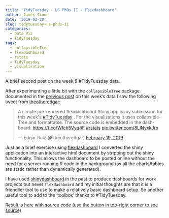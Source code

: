 ```yaml
---
title: 'TidyTuesday - US PhDs II - Flexdashboard'
author: James Stone
date: '2019-02-20'
slug: tidytuesday-us-phds-ii
categories:
  - Data Viz
  - TidyTuesday
tags:
  - collapsibleTree
  - flexdashboard
  - rstats
  - TidyTuesday
  - visualisation
---
```


A brief second post on the week 9 #TidyTuesday data. 

After experimenting a little bit with the `collapsibleTree` package documented in the [previous post](http://jstone.netlify.com/post/tidytuesday-us-phds/) on this week's data I saw the following tweet from [theotheredgar](https://twitter.com/theotheredgar): 

<blockquote class="twitter-tweet" data-partner="tweetdeck"><p lang="en" dir="ltr">A simple pre-rendered flexdashboard Shiny app is my submission for this week&#39;s <a href="https://twitter.com/hashtag/TidyTuesday?src=hash&amp;ref_src=twsrc%5Etfw">#TidyTuesday</a> .  For the visualizations it uses collapsibleTree and formattable.  The source code is embedded in the dashboard: <a href="https://t.co/Wfch5Vyq4F">https://t.co/Wfch5Vyq4F</a> <a href="https://twitter.com/hashtag/rstats?src=hash&amp;ref_src=twsrc%5Etfw">#rstats</a> <a href="https://t.co/8LlNyxkJro">pic.twitter.com/8LlNyxkJro</a></p>&mdash; Edgar Ruiz (@theotheredgar) <a href="https://twitter.com/theotheredgar/status/1097955862235279360?ref_src=twsrc%5Etfw">February 19, 2019</a></blockquote>
<script async src="https://platform.twitter.com/widgets.js" charset="utf-8"></script>

Just as a brief exercise using [flexdashboard](https://cran.r-project.org/web/packages/flexdashboard/index.html) I converted the shiny application into an interactive html document by stripping out the shiny functionality. This allows the dashboard to be posted online without the need for a server running R code in the background (as all the charts/tables are static rather than dynamically generated). 

I have used [shinydashboard](https://cran.r-project.org/web/packages/shinydashboard/index.html) in the past to produce dashboards for work projects but never `flexdashboard` and my initial thoughts are that it is a friendlier tool to use to make a relatively basic dashboard setup. So another useful tool to add to the 'toolbox' thanks to #TidyTuesday. 

[Result is here with source code (use the button in top-right corner to see source)](http://jamesmstone.co.uk/TidyTuesday-USphds-dash.html)
